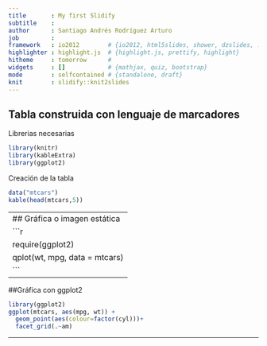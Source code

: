 ```yaml
---
title       : My first Slidify
subtitle    : 
author      : Santiago Andrés Rodríguez Arturo  
job         : 
framework   : io2012        # {io2012, html5slides, shower, dzslides, ...}
highlighter : highlight.js  # {highlight.js, prettify, highlight}
hitheme     : tomorrow      # 
widgets     : []            # {mathjax, quiz, bootstrap}
mode        : selfcontained # {standalone, draft}
knit        : slidify::knit2slides
---
```


## Tabla construida con lenguaje de marcadores 
Librerias necesarias 
```r
library(knitr)
library(kableExtra)
library(ggplot2)

```
Creación de la tabla
```r
data("mtcars")
kable(head(mtcars,5))

```

---
## Gráfica o imagen estática  
```r
require(ggplot2)
qplot(wt, mpg, data = mtcars)
```
---

##Gráfica con ggplot2
```r
library(ggplot2)
ggplot(mtcars, aes(mpg, wt)) +
  geom_point(aes(colour=factor(cyl)))+
  facet_grid(.~am)

```
---

